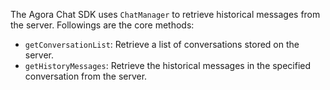 <PlatformWrapper platform="web">

The Agora Chat SDK uses `ChatManager` to retrieve historical messages from the server. Followings are the core methods:

- `getConversationList`: Retrieve a list of conversations stored on the server.
- `getHistoryMessages`: Retrieve the historical messages in the specified conversation from the server.

</PlatformWrapper>